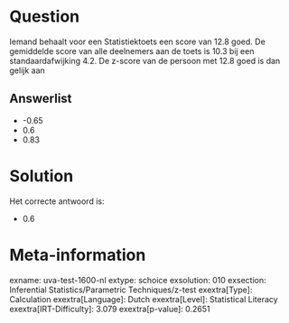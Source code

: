 Question
========

Iemand behaalt voor een Statistiektoets een score van 12.8 goed. De
gemiddelde score van alle deelnemers aan de toets is 10.3 bij een
standaardafwijking 4.2. De z-score van de persoon met 12.8 goed is dan
gelijk aan

Answerlist
----------

* -0.65
* 0.6
* 0.83

Solution
========

Het correcte antwoord is: 

* 0.6

Meta-information
================
exname: uva-test-1600-nl
extype: schoice
exsolution: 010
exsection: Inferential Statistics/Parametric Techniques/z-test
exextra[Type]: Calculation
exextra[Language]: Dutch
exextra[Level]: Statistical Literacy
exextra[IRT-Difficulty]: 3.079
exextra[p-value]: 0.2651
